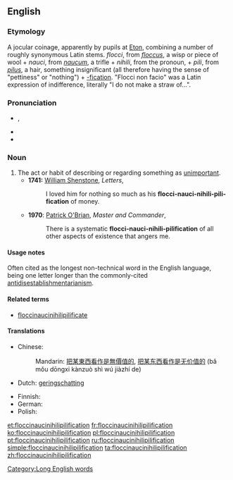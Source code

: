 ==English==
{{wikiquote}}
===Etymology===
A jocular coinage, apparently by pupils at [[w:Eton College|Eton]], combining a number of roughly synonymous Latin stems.  {{etyl|la}} ''flocci'', from ''[[floccus]]'', a wisp or piece of wool + ''nauci'', from ''[[naucum]]'', a trifle + ''nihili'', from the {{etyl|la}} pronoun, {{term|nihil||nothing|lang=la}} + ''pili'', from ''[[pilus]]'', a hair, something insignificant (all therefore having the sense of "pettiness" or "nothing") + [[-fication]].  "Flocci non facio" was a Latin expression of indifference, literally "I do not make a straw of...".

===Pronunciation===
* {{IPA|/ˌflɒksɪˌnɒsɪˌnɪhɪlɪˌpɪlɪfɪˈkeɪʃən/|/ˌflɒksɪˌnɔːsɪˌnaɪɪlɪˌpɪlɪfɪˈkeɪʃən/}}, {{SAMPA|/%flQksI%nQsI&nIhIlI%pIlIfI"keIS@n/|/%flQksI%nO:sI%naIIlI%pIlIfI"keIS@n/}}
* {{audio|en-us-floccinaucinihilipilification.ogg|Audio (US)}}
* {{audio|en-uk-floccinaucinihilipilification.ogg|Audio (UK)}}

===Noun===
{{en-noun|-}}

# The act or habit of describing or regarding something as [[unimportant]].
#* '''1741:''' [[w:William Shenstone|William Shenstone]], ''Letters'',
#*: I loved him for nothing so much as his '''flocci-nauci-nihili-pili-fication''' of money.
#* '''1970''': [[w:Patrick O'Brian|Patrick O'Brian]], ''Master and Commander'',
#*: There is a systematic '''flocci-nauci-nihili-pilification''' of all other aspects of existence that angers me.

====Usage notes====
Often cited as the longest non-technical word in the English language, being one letter longer than the commonly-cited [[antidisestablishmentarianism]].

====Related terms====
* [[floccinaucinihilipilificate]]

====Translations====
{{trans-top|act or habit of describing or regarding something as unimportant}}
* Chinese:
*: Mandarin: [[把]][[某]][[東西]][[看作]][[是]][[無]][[價值]][[的]], [[把]][[某]][[东西]][[看作]][[是]][[无]][[价值]][[的]] (bǎ mǒu dōngxi kànzuò shì wú jiàzhí de)
* Dutch: [[geringschatting]]
{{trans-mid}}
* Finnish: {{t-|fi|vähättely}}
* German: {{t-|de|Geringschätzung|f}}
* Polish: {{t|pl|brak uznania dla..}}
{{trans-bottom}}

[[Category:Long English words]]

[[et:floccinaucinihilipilification]]
[[fr:floccinaucinihilipilification]]
[[ko:floccinaucinihilipilification]]
[[pl:floccinaucinihilipilification]]
[[pt:floccinaucinihilipilification]]
[[ru:floccinaucinihilipilification]]
[[simple:floccinaucinihilipilification]]
[[ta:floccinaucinihilipilification]]
[[zh:floccinaucinihilipilification]]